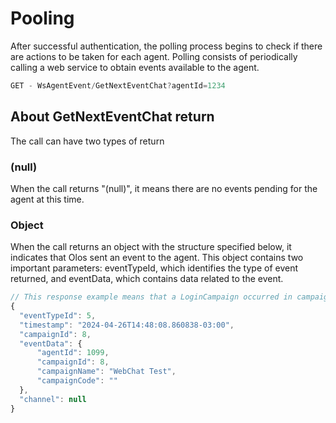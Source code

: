 # Pooling

After successful authentication, the polling process begins to check if there are actions to be taken for each agent. Polling consists of periodically calling a web service to obtain events available to the agent.

```js
GET - WsAgentEvent/GetNextEventChat?agentId=1234
```

## About GetNextEventChat return

The call can have two types of return

### (null)

When the call returns "(null)", it means there are no events pending for the agent at this time.

### Object

When the call returns an object with the structure specified below, it indicates that Olos sent an event to the agent. This object contains two important parameters: eventTypeId, which identifies the type of event returned, and eventData, which contains data related to the event.

```js
// This response example means that a LoginCampaign occurred in campaign 5.
{
  "eventTypeId": 5,
  "timestamp": "2024-04-26T14:48:08.860838-03:00",
  "campaignId": 8,
  "eventData": {
      "agentId": 1099,
      "campaignId": 8,
      "campaignName": "WebChat Test",
      "campaignCode": ""
  },
  "channel": null
}
```